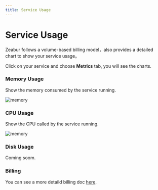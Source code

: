 ```yaml
---
title: Service Usage
---
```


# Service Usage

Zeabur follows a volume-based billing model，also provides a detailed chart to show your service usage。

Click on your service and choose **Metrics** tab, you will see the charts.

### Memory Usage

Show the memory consumed by the service running.

![memory](/manage/metric/memory.png)

### CPU Usage

Show the CPU called by the service running.

![memory](/manage/metric/CPU.png)

### Disk Usage

Coming soom.

### Billing

You can see a more detaild billing doc [here]().